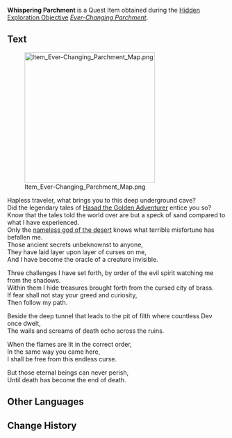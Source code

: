 {{Item Infobox
|id            = 120034
|image         = Item Whispering Parchment.png
|type          = Quest Items
|description   = An ancient and mysterious roll of parchment. It looks like a note left by an adventurer. New words keep appearing on it.
|source1       = After completing a time trial challenge near the hand of the ruin golem in [[Devantaka Mountain]]
|source2       = After completing a time trial challenge of the East face of the lake in [[Devantaka Mountain]]
|source3       = Fishing at the spot near [[Devantaka Mountain]]
|related_type  = Chain
|related_item  = Strange Parchment
|related_order = 4
}}
'''Whispering Parchment''' is a Quest Item obtained during the [[Hidden Exploration Objective]] ''[[Ever-Changing Parchment]]''.
<!--
==Location==
<gallery>

</gallery>
-->

==Text==
[[File:Item Ever-Changing Parchment Map.png|300px]]

Hapless traveler, what brings you to this deep underground cave?<br />
Did the legendary tales of [[Hasad the Golden Adventurer]] entice you so?<br />
Know that the tales told the world over are but a speck of sand compared to what I have experienced.<br />
Only the [[Scarlet King|nameless god of the desert]] knows what terrible misfortune has befallen me.<br />
Those ancient secrets unbeknownst to anyone,<br />
They have laid layer upon layer of curses on me,<br />
And I have become the oracle of a creature invisible.

Three challenges I have set forth, by order of the evil spirit watching me from the shadows.<br />
Within them I hide treasures brought forth from the cursed city of brass.<br />
If fear shall not stay your greed and curiosity,<br />
Then follow my path.

Beside the deep tunnel that leads to the pit of filth where countless Dev once dwelt,<br />
The wails and screams of death echo across the ruins.

When the flames are lit in the correct order,<br />
In the same way you came here,<br />
I shall be free from this endless curse.

But those eternal beings can never perish,<br />
Until death has become the end of death.

==Other Languages==
{{Other Languages
|default_hidden = 1
|en      = Whispering Parchment
|zhs     = 低语的羊皮卷
|zhs_rm  = Dīyǔ de Yángpí-juǎn
|zht     = 低語的羊皮卷
|zht_rm  = Dīyǔ de Yángpí-juǎn
|ja      = 囁きの羊皮紙
|ja_rm   = Sasayaki no Youhishi
|ko      = 속삭이는 {{tt|양피지|羊皮紙}}
|ko_rm   = Soksagineun Yangpiji
|es      = Pergamino susurrante
|fr      = Vélin de murmure
|ru      = Шепчущий пергамент
|th      = ม้วนหนังกระซิบบอก
|th_rm   = 
|vi      = Cuộn Giấy Da Thì Thầm
|de      = Flüsterndes Pergament
|id      = Perkamen yang Berbisik
|pt      = Pergaminho Sussurrante
|tr      = Fısıldayan Parşömen
|it      = Pergamena sussurrante
}}

==Change History==
{{Change History|3.0}}